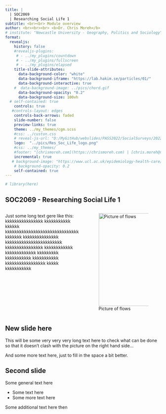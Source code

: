 ```yaml
---
title: |
  | SOC2069
  | Researching Social Life 1
subtitle: <br><br> Module overview
author: <br><br><br> <b>Dr. Chris Moreh</b>
# institute: "Newcastle University - Geography, Politics and Sociology"
format: 
  revealjs:
    history: false
    #revealjs-plugins:
     # - ../my_plugins/countdown
     # - ../my_plugins/fullscreen
     # - ../my_plugins/elapsed
    title-slide-attributes:
      data-background-color: "white"
      data-background-iframe: "https://lab.hakim.se/particles/01/"
      data-background-interactive: true
    #  data-background-image: ../pics/chord.gif
      data-background-opacity: "0.2"
      data-background-size: 100vh
  # self-contained: true   
    controls: true
   #controls-layout: edges
    controls-back-arrows: faded
    slide-number: false
    preview-links: true
    theme: ../my_themes/cgm.scss
    #css: ../custon.css
    # reveal-js-url: "D:/MyGitHub/webslides/PASS2022/SocialSurveys/2022-SocialSurveys_files/libs/revealjs"
    logo:  "../pics/Res_Soc_Life_logo.png"
    #css: ../my_themes/
    #footer: "[chrismoreh.com](https://chrismoreh.com) | [chris.moreh@newcastle.ac.uk](mailto: chris.moreh@newcastle.ac.uk)"
    incremental: true
   # background-image: "https://www.ucl.ac.uk/epidemiology-health-care/sites/epidemiology_health_care/files/CeLSIUS_button.jpg" 
    # background-opacity: 0.2
    self-contained: true
---
```


```r
# library(here)
```

## SOC2069 - Researching Social Life 1 {#soc2069---researching-social-life-1 background-image="https://www.ucl.ac.uk/epidemiology-health-care/sites/epidemiology_health_care/files/CeLSIUS_button.jpg" background-opacity="0.2"}

::: columns
::: {.column width="50%"}
Just some long text gere like this: kkkkkkkkkkkkkkkk kkkkkkkkkkk kkkkkk kkkkkkkkkkkkkkkkkkkkkkkkkkkkkkk kkkkkkk kkkkkkkkkkkkkkk kkkkkkkkkkkkkkkkkkkkkkkk kkkkkkkkkkkkkkkk kkkkkkkkkkkk kkkkkkkkkkkkk kkkkkkkkk kkkkkkkkkkk kkkkkkkkkkk kkkkkkkkkkkkkkkkk kkkkk kkkkkkkkkkk
:::

::: {.column width="50%"}
![Picture of flows](../pics/chord.gif){height="300"}
:::
:::

## New slide here

This will be some very very very long text here to check what can be done so that it doesn't clash with the picture on the right hand side...

And some more text here, just to fill in the space a bit better.

## Second slide

Some general text here

::: nonincremental
-   Some text here
-   Some more text here
:::

Some additional text here then
